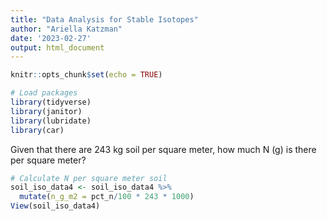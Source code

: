 ```yaml
---
title: "Data Analysis for Stable Isotopes"
author: "Ariella Katzman"
date: '2023-02-27'
output: html_document
---
```


```r
knitr::opts_chunk$set(echo = TRUE)

# Load packages
library(tidyverse)
library(janitor)
library(lubridate)
library(car)

```


Given that there are 243 kg soil per square meter, how much N (g) is there per square meter?
```r

# Calculate N per square meter soil
soil_iso_data4 <- soil_iso_data4 %>%
  mutate(n_g_m2 = pct_n/100 * 243 * 1000)
View(soil_iso_data4)

```

